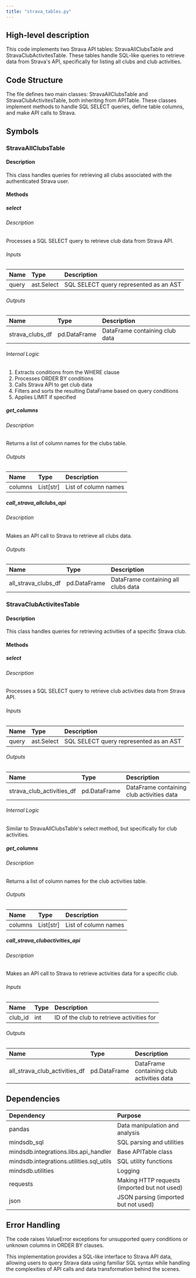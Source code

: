 ```yaml
---
title: "strava_tables.py"
---
```


## High-level description
This code implements two Strava API tables: StravaAllClubsTable and StravaClubActivitesTable. These tables handle SQL-like queries to retrieve data from Strava's API, specifically for listing all clubs and club activities.

## Code Structure
The file defines two main classes: StravaAllClubsTable and StravaClubActivitesTable, both inheriting from APITable. These classes implement methods to handle SQL SELECT queries, define table columns, and make API calls to Strava.

## Symbols

### StravaAllClubsTable
#### Description
This class handles queries for retrieving all clubs associated with the authenticated Strava user.

#### Methods

##### select
###### Description
Processes a SQL SELECT query to retrieve club data from Strava API.

###### Inputs
| Name | Type | Description |
|:-----|:-----|:------------|
| query | ast.Select | SQL SELECT query represented as an AST |

###### Outputs
| Name | Type | Description |
|:-----|:-----|:------------|
| strava_clubs_df | pd.DataFrame | DataFrame containing club data |

###### Internal Logic
1. Extracts conditions from the WHERE clause
2. Processes ORDER BY conditions
3. Calls Strava API to get club data
4. Filters and sorts the resulting DataFrame based on query conditions
5. Applies LIMIT if specified

##### get_columns
###### Description
Returns a list of column names for the clubs table.

###### Outputs
| Name | Type | Description |
|:-----|:-----|:------------|
| columns | List[str] | List of column names |

##### call_strava_allclubs_api
###### Description
Makes an API call to Strava to retrieve all clubs data.

###### Outputs
| Name | Type | Description |
|:-----|:-----|:------------|
| all_strava_clubs_df | pd.DataFrame | DataFrame containing all clubs data |

### StravaClubActivitesTable
#### Description
This class handles queries for retrieving activities of a specific Strava club.

#### Methods

##### select
###### Description
Processes a SQL SELECT query to retrieve club activities data from Strava API.

###### Inputs
| Name | Type | Description |
|:-----|:-----|:------------|
| query | ast.Select | SQL SELECT query represented as an AST |

###### Outputs
| Name | Type | Description |
|:-----|:-----|:------------|
| strava_club_activities_df | pd.DataFrame | DataFrame containing club activities data |

###### Internal Logic
Similar to StravaAllClubsTable's select method, but specifically for club activities.

##### get_columns
###### Description
Returns a list of column names for the club activities table.

###### Outputs
| Name | Type | Description |
|:-----|:-----|:------------|
| columns | List[str] | List of column names |

##### call_strava_clubactivities_api
###### Description
Makes an API call to Strava to retrieve activities data for a specific club.

###### Inputs
| Name | Type | Description |
|:-----|:-----|:------------|
| club_id | int | ID of the club to retrieve activities for |

###### Outputs
| Name | Type | Description |
|:-----|:-----|:------------|
| all_strava_club_activities_df | pd.DataFrame | DataFrame containing club activities data |

## Dependencies
| Dependency | Purpose |
|:-----------|:--------|
| pandas | Data manipulation and analysis |
| mindsdb_sql | SQL parsing and utilities |
| mindsdb.integrations.libs.api_handler | Base APITable class |
| mindsdb.integrations.utilities.sql_utils | SQL utility functions |
| mindsdb.utilities | Logging |
| requests | Making HTTP requests (imported but not used) |
| json | JSON parsing (imported but not used) |

## Error Handling
The code raises ValueError exceptions for unsupported query conditions or unknown columns in ORDER BY clauses.

This implementation provides a SQL-like interface to Strava API data, allowing users to query Strava data using familiar SQL syntax while handling the complexities of API calls and data transformation behind the scenes.